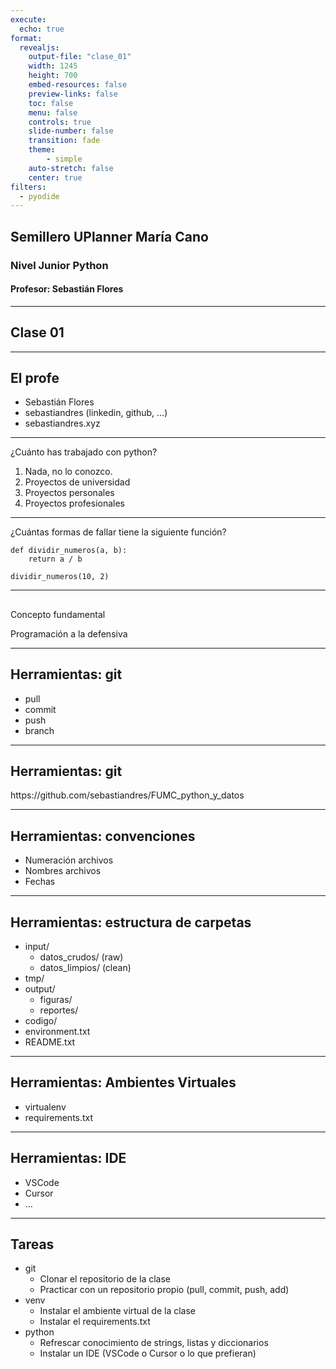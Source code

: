 ```yaml
---
execute:
  echo: true
format:
  revealjs:
    output-file: "clase_01"
    width: 1245
    height: 700
    embed-resources: false
    preview-links: false
    toc: false
    menu: false
    controls: true
    slide-number: false
    transition: fade
    theme:
        - simple
    auto-stretch: false
    center: true
filters: 
  - pyodide
---
```


## Semillero UPlanner María Cano
### Nivel Junior Python
#### Profesor: Sebastián Flores

--- 

## Clase 01

---

## El profe
::: {.fragment}
- Sebastián Flores
- sebastiandres (linkedin, github, ...)
- sebastiandres.xyz
:::

---

¿Cuánto has trabajado con python?

1. Nada, no lo conozco.
2. Proyectos de universidad
3. Proyectos personales
4. Proyectos profesionales

---

¿Cuántas formas de fallar tiene la siguiente función?
```pyodide-python
def dividir_numeros(a, b):
    return a / b

dividir_numeros(10, 2)
```

---

## 

Concepto fundamental

::: {.fragment}
Programación a la defensiva
:::

---

## Herramientas: git

::: {.fragment}
- pull
- commit 
- push
- branch
::: 

---

## Herramientas: git

https://github.com/sebastiandres/FUMC_python_y_datos

---

## Herramientas: convenciones

::: {.fragment}
- Numeración archivos
- Nombres archivos
- Fechas
:::

---

## Herramientas: estructura de carpetas

::: {.fragment}
- input/
  - datos_crudos/ (raw)
  - datos_limpios/ (clean)
- tmp/
- output/
  - figuras/
  - reportes/
- codigo/
- environment.txt
- README.txt
::: 

---

## Herramientas: Ambientes Virtuales

::: {.fragment}
- virtualenv
- requirements.txt
:::

---

## Herramientas: IDE

::: {.fragment}
- VSCode
- Cursor
- ...
::: 

---

## Tareas

- git
  - Clonar el repositorio de la clase
  - Practicar con un repositorio propio (pull, commit, push, add)
- venv
  - Instalar el ambiente virtual de la clase
  - Instalar el requirements.txt
- python
  - Refrescar conocimiento de strings, listas y diccionarios
  - Instalar un IDE (VSCode o Cursor o lo que prefieran)